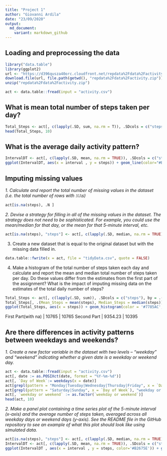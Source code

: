 ```yaml
---
title: "Project 1"
author: "Giovanni Ardila"
date: "23/09/2020"
output:
  md_document:
    variant: markdown_github
---
```

## Loading and preprocessing the data

```r
library("data.table")
library(ggplot2)
url <- "https://d396qusza40orc.cloudfront.net/repdata%2Fdata%2Factivity.zip"
download.file(url, file.path(getwd(), "repdata%2Fdata%2Factivity.zip"))
unzip("repdata%2Fdata%2Factivity.zip")
```
```r
act <- data.table::fread(input = "activity.csv")
```

## What is mean total number of steps taken per day?

```r
Total_Steps <- act[, c(lapply(.SD, sum, na.rm = T)), .SDcols = c("steps"), by = .(date)] 
head(Total_Steps, 10)
```
## What is the average daily activity pattern?

```r
IntervalDT <- act[, c(lapply(.SD, mean, na.rm = TRUE)), .SDcols = c("steps"), by = .(interval)] 
ggplot(IntervalDT, aes(x = interval , y = steps)) + geom_line(color="#B2675E", size=1) + labs(title = "Av Steps", x = "Inter", y = "Avg Steps",subtitle = 'Graphic')
```
## Imputing missing values

*1. Calculate and report the total number of missing values in the dataset (i.e. the total number of rows with 𝙽𝙰s)*

```r
act[is.na(steps), .N ]
```

*2. Devise a strategy for filling in all of the missing values in the dataset. The strategy does not need to be sophisticated. For example, you could use the mean/median for that day, or the mean for that 5-minute interval, etc.*

```r
act[is.na(steps), "steps"] <- act[, c(lapply(.SD, median, na.rm = TRUE)), .SDcols = c("steps")]
```

3. Create a new dataset that is equal to the original dataset but with the missing data filled in.

```r
data.table::fwrite(x = act, file = "tidyData.csv", quote = FALSE)
```

4. Make a histogram of the total number of steps taken each day and calculate and report the mean and median total number of steps taken per day. Do these values differ from the estimates from the first part of the assignment? What is the impact of imputing missing data on the estimates of the total daily number of steps?

```r
Total_Steps <- act[, c(lapply(.SD, sum)), .SDcols = c("steps"), by = .(date)] 
Total_Steps[, .(Mean_Steps = mean(steps), Median_Steps = median(steps))]
ggplot(Total_Steps, aes(x = steps)) + geom_histogram(color = '#7785AC', fill = '#9AC6C5', binwidth = 1000) + labs(title = "Daily Steps", x = "steps", y = "f")
```
First Part(with na) | 10765 | 10765
Second Part | 9354.23 | 10395

## Are there differences in activity patterns between weekdays and weekends?

*1. Create a new factor variable in the dataset with two levels – “weekday” and “weekend” indicating whether a given date is a weekday or weekend day.*

```r
act <- data.table::fread(input = "activity.csv")
act[, date := as.POSIXct(date, format = "%Y-%m-%d")]
act[, `Day of Week`:= weekdays(x = date)]
act[grepl(pattern = "Monday|Tuesday|Wednesday|Thursday|Friday", x = `Day of Week`), "weekday or weekend"] <- "weekday"
act[grepl(pattern = "Saturday|Sunday", x = `Day of Week`), "weekday or weekend"] <- "weekend"
act[, `weekday or weekend` := as.factor(`weekday or weekend`)]
head(act, 10)
```

*2. Make a panel plot containing a time series plot of the 5-minute interval (x-axis) and the average number of steps taken, averaged across all weekday days or weekend days (y-axis). See the README file in the GitHub repository to see an example of what this plot should look like using simulated data. *

```r
act[is.na(steps), "steps"] <- act[, c(lapply(.SD, median, na.rm = TRUE)), .SDcols = c("steps")]
IntervalDT <- act[, c(lapply(.SD, mean, na.rm = TRUE)), .SDcols = c("steps"), by = .(interval, `weekday or weekend`)] 
ggplot(IntervalDT , aes(x = interval , y = steps, color='#B2675E')) + geom_line() + labs(title = "Avg. Daily Steps week", x = "Interval", y = "No. of Steps")
```